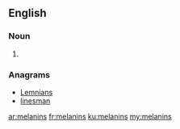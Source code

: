 ==English==

===Noun===
{{head|en|plural}}

# {{plural of|melanin|lang=en|nocat=1}}

===Anagrams===
* [[Lemnians#English|Lemnians]]
* [[linesman#English|linesman]]

[[ar:melanins]]
[[fr:melanins]]
[[ku:melanins]]
[[my:melanins]]